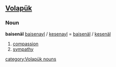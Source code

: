 ==[[Volapük]]==
===Noun===
'''baisenäl'''
[[baisenayl]] / [[kesenayl]] = [[baisenäl]] / [[kesenäl]] 
# [[compassion]]
# [[sympathy]]

[[category:Volapük nouns]]